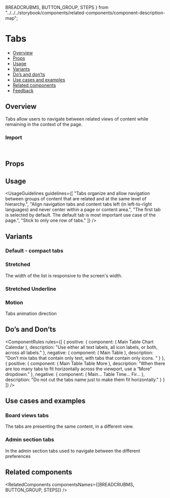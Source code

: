   BREADCRUBMS,
  BUTTON_GROUP,
  STEPS
} from "../../../storybook/components/related-components/component-description-map";

<Meta of={TabsStories} />

# Tabs

- [Overview](#overview)
- [Props](#props)
- [Usage](#usage)
- [Variants](#variants)
- [Do’s and don’ts](#dos-and-donts)
- [Use cases and examples](#use-cases-and-examples)
- [Related components](#related-components)
- [Feedback](#feedback)

## Overview

Tabs allow users to navigate between related views of content while remaining in the context of the page.

<Canvas of={TabsStories.Overview} />

### Import

```js
import { Tabs, TabPanel, TabPanels, TabList, Tab, TabsContext } from "@vibe/core";
```

## Props

<PropsTable />

## Usage

<UsageGuidelines
  guidelines={[
    "Tabs organize and allow navigation between groups of content that are related and at the same level of hierarchy.",
    "Align navigation tabs and content tabs left (in left-to-right languages) and never center within a page or content area.",
    "The first tab is selected by default. The default tab is most important use case of the page.",
    "Stick to only one row of tabs."
  ]}
/>

<TipButtonGroup />

## Variants

### Default - compact tabs

<Canvas of={TabsStories.Default} />

### Stretched

The width of the list is responsive to the screen's width.

<Canvas of={TabsStories.Stretched} />

### Stretched Underline

<Canvas of={TabsStories.StretchedUnderline} />

### Motion

Tabs animation direction

<Canvas of={TabsStories.Motion} />

## Do’s and Don’ts

<ComponentRules
  rules={[
    {
      positive: {
        component: (
          <DialogContentContainer>
            <TabList>
              <Tab icon={Table}>Main Table</Tab>
              <Tab icon={Chart}>Chart</Tab>
              <Tab icon={Calendar}>Calendar</Tab>
            </TabList>
          </DialogContentContainer>
        ),
        description: "Use either all text labels, all icon labels, or both, across all labels."
      },
      negative: {
        component: (
          <DialogContentContainer>
            <TabList>
              <Tab>Main Table</Tab>
              <Tab icon={Gantt}> </Tab>
            </TabList>
          </DialogContentContainer>
        ),
        description: "Don’t mix tabs that contain only text, with tabs that contain only icons. "
      }
    },
    {
      positive: {
        component: (
          <DialogContentContainer>
            <TabList>
              <Tab icon={NewTab}>Main Table</Tab>
              <Tab icon={Table}>Table</Tab>
              <Tab icon={NavigationChevronDown} iconSide="right">
                More
              </Tab>
            </TabList>
          </DialogContentContainer>
        ),
        description: "When there are too many tabs to fit horizontally across the viewport, use a “More” dropdown."
      },
      negative: {
        component: (
          <DialogContentContainer>
            <TabList>
              <Tab>Main...</Tab>
              <Tab>Table</Tab>
              <Tab>Time...</Tab>
              <Tab>Fir...</Tab>
            </TabList>
          </DialogContentContainer>
        ),
        description: "Do not cut the tabs name just to make them fit horizontally."
      }
    }
  ]}
/>

## Use cases and examples

### Board views tabs

The tabs are presenting the same content, in a different view.

<Canvas of={TabsStories.BoardViewsTabs} />

### Admin section tabs

In the admin section tabs used to navigate between the different preferences

<Canvas of={TabsStories.AdminSectionTabs} />

## Related components

<RelatedComponents componentsNames={[BREADCRUBMS, BUTTON_GROUP, STEPS]} />
